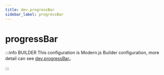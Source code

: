 ```yaml
---
title: dev.progressBar
sidebar_label: progressBar
---
```

# progressBar

:::info BUILDER
This configuration is Modern.js Builder configuration, more detail can see [dev.progressBar](https://modernjs.dev/builder/en/api/config-dev.html#dev-progressbar)。

:::


<Main />
